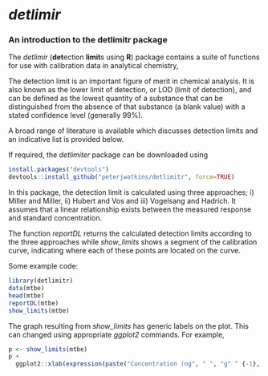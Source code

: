 *detlimir*
==========

### An introduction to the detlimitr package

The *detlimir* (**det**ection **limit**s using **R**) package contains a suite of functions for use with calibration data in analytical chemistry,

The detection limit is an important figure of merit in chemical analysis.  It is also known as the lower limit of detection, or LOD (limit of detection), and can be defined as the lowest quantity of a substance that can be distinguished from the absence of that substance (a blank value) with a stated confidence level (generally 99%).

A broad range of literature is available which discusses detection limits and an indicative list is provided below.

If required, the *detlimiter* package can be downloaded using

``` r
install.packages("devtools") 
devtools::install_github("peterjwatkins/detlimitr", force=TRUE)

```

In this package, the detection limit is calculated using three approaches; i) Miller and Miller, ii) Hubert and Vos and iii) Vogelsang and Hadrich. It assumes that a linear relationship exists between the measured response and standard concentration.

The function *reportDL* returns the calculated detection limits according to the three approaches while *show_limits* shows a segment of the calibration curve, indicating where each of these points are located on the curve.

Some example code:

``` r
library(detlimitr)
data(mtbe)
head(mtbe)
reportDL(mtbe)
show_limits(mtbe)
```
The graph resulting from *show_limits* has generic labels on the plot. This can changed using appropriate *ggplot2* commands. For example,

``` r
p <- show_limits(mtbe)
p +
  ggplot2::xlab(expression(paste("Concentration (ng", " ", "g" ^ {-1}, ")")))
```

